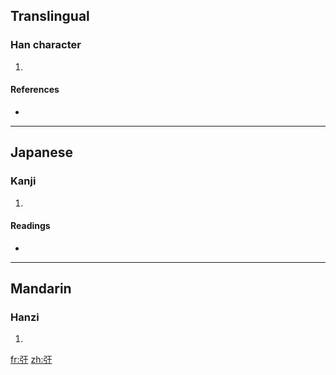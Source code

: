==Translingual==

===Han character===
{{Han char|rn=57|rad=弓|as=03|sn=6|four=|canj=弓一木 (NMD)}}

# {{defn|Han|sort=弓03}}

====References====
* {{Han ref|kx=0356.210|dkj=09716|dj=0673.070|hdz=20991.030|uh=5F19|ud=24345}}

----

==Japanese==

===Kanji===
{{ja-kanji|grade=|rs=弓03}}

# {{defn|Japanese}}

====Readings====
* {{ja-readings|on=[[お]] (o), [[う]] (u), [[こ]] (ko), [[く]] (ku)|kun=[[おはつてねらふ]] (ohatsutenerafu), [[もつ]] (motsu)}}

----

==Mandarin==

===Hanzi===
{{cmn-hanzi|pin=[[wū]] ([[wu1]])|wg=wu<sup>1</sup>}}

# {{defn|Mandarin}}

[[fr:弙]]
[[zh:弙]]